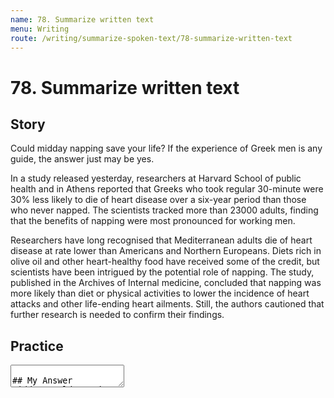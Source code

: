 ```yaml
---
name: 78. Summarize written text
menu: Writing
route: /writing/summarize-spoken-text/78-summarize-written-text
---
```


# 78. Summarize written text

## Story
Could midday napping save your life? If the experience of Greek men is any guide, the answer just may be yes.

In a study released yesterday, researchers at Harvard School of public health and in Athens reported that Greeks who took regular 30-minute were 30% less likely to die of heart disease over a six-year period than those who never napped. The scientists tracked more than 23000 adults, finding that the benefits of napping were most pronounced for working men.

Researchers have long recognised that Mediterranean adults die of heart disease at rate lower than Americans and Northern Europeans. Diets rich in olive oil and other heart-healthy food have received some of the credit, but scientists have been intrigued by the potential role of napping. The study, published in the Archives of Internal medicine, concluded that napping was more likely than diet or physical activities to lower the incidence of heart attacks and other life-ending heart ailments. Still, the authors cautioned that further research is needed to confirm their findings.

## Practice
<Textarea rows={8}/>

## My Answer
Midday could napping save your life, **while** diets rich in olive oil and other heart-healthy food have received some of the credit, but scientists have been intrigued by the potential role of napping; **however**, the authors cautioned that further research is needed to confirm their findings.